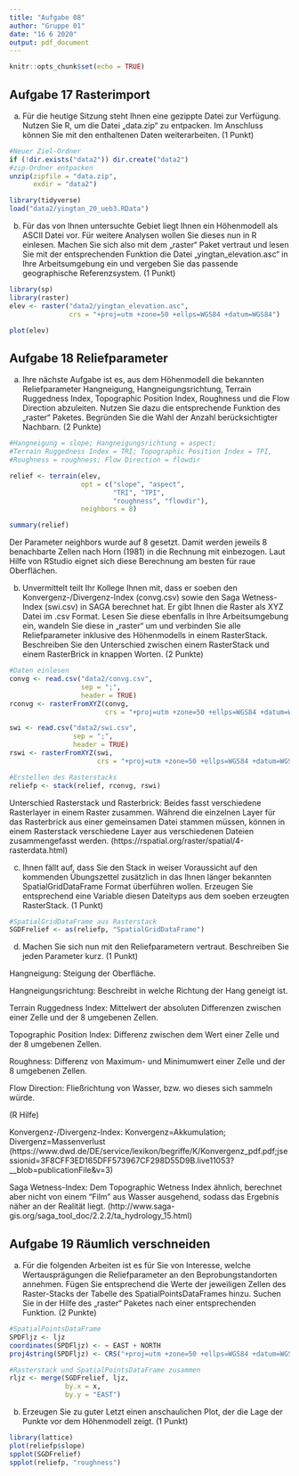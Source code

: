 ---
title: "Aufgabe 08"
author: "Gruppe 01"
date: "16 6 2020"
output: pdf_document
---

```{r setup, include=FALSE}
knitr::opts_chunk$set(echo = TRUE)
```

## Aufgabe 17 Rasterimport
a) Für die heutige Sitzung steht Ihnen eine gezippte Datei zur Verfügung. Nutzen Sie R, um die Datei „data.zip“ zu entpacken. Im Anschluss können Sie mit den enthaltenen Daten weiterarbeiten. (1 Punkt)
```{r Aufgabe 17a}
#Neuer Ziel-Ordner 
if (!dir.exists("data2")) dir.create("data2")
#zip-Ordner entpacken
unzip(zipfile = "data.zip",
      exdir = "data2")

library(tidyverse)
load("data2/yingtan_20_ueb3.RData")
```

b) Für das von Ihnen untersuchte Gebiet liegt Ihnen ein Höhenmodell als ASCII Datei vor. Für weitere Analysen wollen Sie dieses nun in R einlesen. Machen Sie sich also mit dem „raster“ Paket vertraut und lesen Sie mit der entsprechenden Funktion die Datei „yingtan_elevation.asc“ in Ihre Arbeitsumgebung ein und vergeben Sie das passende geographische Referenzsystem. (1 Punkt)
```{r Aufgabe 17b}
library(sp)
library(raster)
elev <- raster("data2/yingtan_elevation.asc",
               crs = "+proj=utm +zone=50 +ellps=WGS84 +datum=WGS84")

plot(elev)
```

## Aufgabe 18 Reliefparameter
a) Ihre nächste Aufgabe ist es, aus dem Höhenmodell die bekannten Reliefparameter Hangneigung, Hangneigungsrichtung, Terrain Ruggedness Index, Topographic Position Index, Roughness und die Flow Direction abzuleiten. Nutzen Sie dazu die entsprechende Funktion des „raster“ Paketes. Begründen Sie die Wahl der Anzahl berücksichtigter Nachbarn. (2 Punkte)
```{r Aufgabe 18a}
#Hangneigung = slope; Hangneigungsrichtung = aspect; 
#Terrain Ruggedness Index = TRI; Topographic Position Index = TPI,
#Roughness = roughness; Flow Direction = flowdir

relief <- terrain(elev,
                  opt = c("slope", "aspect", 
                          "TRI", "TPI", 
                          "roughness", "flowdir"),
                  neighbors = 8)

summary(relief)
```
Der Parameter neighbors wurde auf 8 gesetzt. Damit werden jeweils 8 benachbarte Zellen nach Horn (1981) in die Rechnung mit einbezogen. Laut Hilfe von RStudio eignet sich diese Berechnung am besten für raue Oberflächen.

b) Unvermittelt teilt Ihr Kollege Ihnen mit, dass er soeben den Konvergenz-/Divergenz-Index (convg.csv) sowie den Saga Wetness-Index (swi.csv) in SAGA berechnet hat. Er gibt Ihnen die Raster als XYZ Datei im .csv Format. Lesen Sie diese ebenfalls in Ihre Arbeitsumgebung ein, wandeln Sie diese in „raster“ um und verbinden Sie alle Reliefparameter inklusive des Höhenmodells in einem RasterStack. Beschreiben Sie den Unterschied zwischen einem RasterStack und einem RasterBrick in knappen Worten. (2 Punkte)
```{r Aufgabe 18b}
#Daten einlesen
convg <- read.csv("data2/convg.csv",
                  sep = ";",
                  header = TRUE)
rconvg <- rasterFromXYZ(convg,
                        crs = "+proj=utm +zone=50 +ellps=WGS84 +datum=WGS84")

swi <- read.csv("data2/swi.csv",
                sep = ";",
                header = TRUE)
rswi <- rasterFromXYZ(swi,
                      crs = "+proj=utm +zone=50 +ellps=WGS84 +datum=WGS84")

#Erstellen des Rasterstacks
reliefp <- stack(relief, rconvg, rswi)

```
Unterschied Rasterstack und Rasterbrick: Beides fasst verschiedene Rasterlayer in einem Raster zusammen. Während die einzelnen Layer für das Rasterbrick aus einer gemeinsamen Datei stammen müssen, können in einem Rasterstack verschiedene Layer aus verschiedenen Dateien zusammengefasst werden. (https://rspatial.org/raster/spatial/4-rasterdata.html)

c) Ihnen fällt auf, dass Sie den Stack in weiser Voraussicht auf den kommenden Übungszettel zusätzlich in das Ihnen länger bekannten SpatialGridDataFrame Format überführen wollen. Erzeugen Sie entsprechend eine Variable diesen Dateityps aus dem soeben erzeugten RasterStack. (1 Punkt)
```{r Aufgabe 19c}
#SpatialGridDataFrame aus Rasterstack
SGDFrelief <- as(reliefp, "SpatialGridDataFrame")

```

d) Machen Sie sich nun mit den Reliefparametern vertraut. Beschreiben Sie jeden Parameter kurz. (1 Punkt)

Hangneigung: Steigung der Oberfläche.

Hangneigungsrichtung: Beschreibt in welche Richtung der Hang geneigt ist.

Terrain Ruggedness Index: Mittelwert der absoluten Differenzen zwischen einer Zelle und der 8 umgebenen Zellen.

Topographic Position Index: Differenz zwischen dem Wert einer Zelle und der 8 umgebenen Zellen.

Roughness: Differenz von Maximum- und Minimumwert einer Zelle und der 8 umgebenen Zellen.

Flow Direction: Fließrichtung von Wasser, bzw. wo dieses sich sammeln würde.

(R Hilfe)

Konvergenz-/Divergenz-Index: Konvergenz=Akkumulation; Divergenz=Massenverlust
(https://www.dwd.de/DE/service/lexikon/begriffe/K/Konvergenz_pdf.pdf;jsessionid=3F8CFF3ED165DFF573967CF298D55D9B.live11053?__blob=publicationFile&v=3)

Saga Wetness-Index: Dem Topographic Wetness Index ähnlich, berechnet aber nicht von einem "Film" aus Wasser ausgehend, sodass das Ergebnis näher an der Realität liegt. (http://www.saga-gis.org/saga_tool_doc/2.2.2/ta_hydrology_15.html)

## Aufgabe 19 Räumlich verschneiden
a) Für die folgenden Arbeiten ist es für Sie von Interesse, welche Wertausprägungen die Reliefparameter an den Beprobungstandorten annehmen. Fügen Sie entsprechend die Werte der jeweiligen Zellen des Raster-Stacks der Tabelle des SpatialPointsDataFrames hinzu. Suchen Sie in der Hilfe des „raster“ Paketes nach einer entsprechenden Funktion. (2 Punkte)
```{r Aufgabe 19a}
#SpatialPointsDataFrame
SPDFljz <- ljz
coordinates(SPDFljz) <- ~ EAST + NORTH
proj4string(SPDFljz) <- CRS("+proj=utm +zone=50 +ellps=WGS84 +datum=WGS84")

#Rasterstack und SpatialPointsDataFrame zusammen
rljz <- merge(SGDFrelief, ljz,
              by.x = x,
              by.y = "EAST")
```

b) Erzeugen Sie zu guter Letzt einen anschaulichen Plot, der die Lage der Punkte vor dem Höhenmodell zeigt. (1 Punkt)
```{r Aufgabe 19b}
library(lattice)
plot(reliefp$slope)
spplot(SGDFrelief)
spplot(reliefp, "roughness")
```

